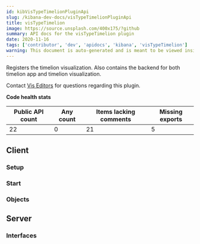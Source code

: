 ```yaml
---
id: kibVisTypeTimelionPluginApi
slug: /kibana-dev-docs/visTypeTimelionPluginApi
title: visTypeTimelion
image: https://source.unsplash.com/400x175/?github
summary: API docs for the visTypeTimelion plugin
date: 2020-11-16
tags: ['contributor', 'dev', 'apidocs', 'kibana', 'visTypeTimelion']
warning: This document is auto-generated and is meant to be viewed inside our experimental, new docs system. Reach out in #docs-engineering for more info.
---
```


Registers the timelion visualization. Also contains the backend for both timelion app and timelion visualization.

Contact [Vis Editors](https://github.com/orgs/elastic/teams/kibana-vis-editors) for questions regarding this plugin.

**Code health stats**

| Public API count  | Any count | Items lacking comments | Missing exports | 
|-------------------|-----------|------------------------|-----------------|
| 22 | 0 | 21 | 5 |

## Client

### Setup
<DocDefinitionList data={[visTypeTimelionObj.client.setup]}/>

### Start
<DocDefinitionList data={[visTypeTimelionObj.client.start]}/>

### Objects
<DocDefinitionList data={visTypeTimelionObj.client.objects}/>

## Server

### Interfaces
<DocDefinitionList data={visTypeTimelionObj.server.interfaces}/>


